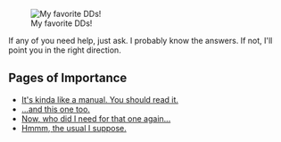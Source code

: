 [[File:Akatsuki_Class_Lineup.jpg|thumb|My favorite DDs!]]

If any of you need help, just ask. I probably know the answers. If not, I'll point you in the right direction.

==Pages of Importance==

* [[Tutorial: How to Play|It's kinda like a manual. You should read it.]]
* [[Tutorial: FAQ|...and this one too.]]
* [[Expedition|Now, who did I need for that one again...]]
* [[Quests|Hmmm, the usual I suppose.]]